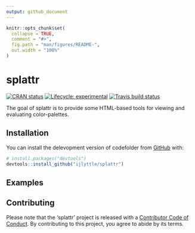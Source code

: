 ```yaml
---
output: github_document
---
```


<!-- README.md is generated from README.Rmd. Please edit that file -->

```r
knitr::opts_chunk$set(
  collapse = TRUE,
  comment = "#>",
  fig.path = "man/figures/README-",
  out.width = "100%"
)
```

# splattr

<!-- badges: start -->
[![CRAN status](https://www.r-pkg.org/badges/version/splattr)](https://CRAN.R-project.org/package=splattr)
[![Lifecycle: experimental](https://img.shields.io/badge/lifecycle-experimental-orange.svg)](https://www.tidyverse.org/lifecycle/#experimental)
[![Travis build status](https://travis-ci.org/ijlyttle/splattr.svg?branch=master)](https://travis-ci.org/ijlyttle/splattr)
<!-- badges: end -->

The goal of splattr is to provide some HTML-based tools for viewing and evaluating color-palettes.

## Installation


You can install the delevopment version of codefolder from [GitHub](https://github.com/ijlyttle/splattr) with:

``` r
# install.packages("devtools")
devtools::install_github("ijlyttle/splattr")
```

## Examples

## Contributing 

Please note that the 'splattr' project is released with a
[Contributor Code of Conduct](CODE_OF_CONDUCT.md).
By contributing to this project, you agree to abide by its terms.
